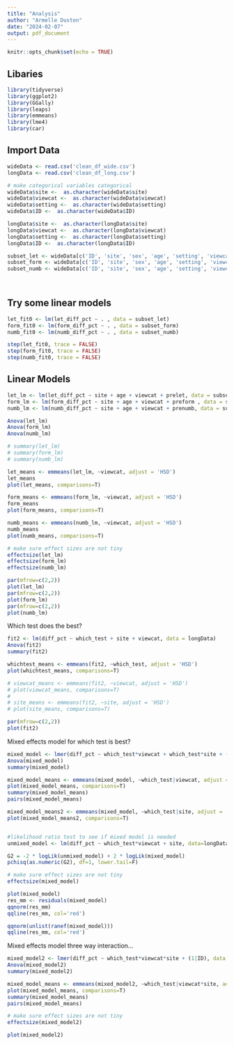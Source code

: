 ```yaml
---
title: "Analysis"
author: "Armelle Duston"
date: "2024-02-07"
output: pdf_document
---
```


```r
knitr::opts_chunk$set(echo = TRUE)
```

## Libaries
```r
library(tidyverse)
library(ggplot2)
library(GGally)
library(leaps)
library(emmeans)
library(lme4)
library(car)

```

## Import Data
```r

wideData <- read.csv('clean_df_wide.csv')
longData <- read.csv('clean_df_long.csv')

# make categorical variables categorical 
wideData$site <-  as.character(wideData$site)
wideData$viewcat <-  as.character(wideData$viewcat)
wideData$setting <-  as.character(wideData$setting)
wideData$ID <-  as.character(wideData$ID)

longData$site <-  as.character(longData$site)
longData$viewcat <-  as.character(longData$viewcat)
longData$setting <-  as.character(longData$setting)
longData$ID <-  as.character(longData$ID)

subset_let <- wideData[c('ID', 'site', 'sex', 'age', 'setting', 'viewcat', 'encour', 'peabody', 'prelet', 'let_diff_pct')]
subset_form <- wideData[c('ID', 'site', 'sex', 'age', 'setting', 'viewcat', 'encour', 'preform', 'peabody','form_diff_pct')]
subset_numb <- wideData[c('ID', 'site', 'sex', 'age', 'setting', 'viewcat', 'encour', 'prenumb', 'peabody','numb_diff_pct')]

  
```

## Try some linear models
```r

let_fit0 <- lm(let_diff_pct ~ . , data = subset_let)
form_fit0 <- lm(form_diff_pct ~ . , data = subset_form)
numb_fit0 <- lm(numb_diff_pct ~ . , data = subset_numb)

step(let_fit0, trace = FALSE)
step(form_fit0, trace = FALSE)
step(numb_fit0, trace = FALSE)

```


## Linear Models
```r
let_lm <- lm(let_diff_pct ~ site + age + viewcat + prelet, data = subset_let)
form_lm <- lm(form_diff_pct ~ site + age + viewcat + preform , data = subset_form)
numb_lm <- lm(numb_diff_pct ~ site + age + viewcat + prenumb, data = subset_numb)

Anova(let_lm)
Anova(form_lm)
Anova(numb_lm)

# summary(let_lm)
# summary(form_lm)
# summary(numb_lm)

let_means <- emmeans(let_lm, ~viewcat, adjust = 'HSD')
let_means
plot(let_means, comparisons=T)

form_means <- emmeans(form_lm, ~viewcat, adjust = 'HSD')
form_means
plot(form_means, comparisons=T)

numb_means <- emmeans(numb_lm, ~viewcat, adjust = 'HSD')
numb_means
plot(numb_means, comparisons=T)

# make sure effect sizes are not tiny
effectsize(let_lm)
effectsize(form_lm)
effectsize(numb_lm)

par(mfrow=c(2,2))
plot(let_lm)
par(mfrow=c(2,2))
plot(form_lm)
par(mfrow=c(2,2))
plot(numb_lm)

```


Which test does the best?
```r
fit2 <- lm(diff_pct ~ which_test + site + viewcat, data = longData)
Anova(fit2)
summary(fit2)

whichtest_means <- emmeans(fit2, ~which_test, adjust = 'HSD')
plot(whichtest_means, comparisons=T)

# viewcat_means <- emmeans(fit2, ~viewcat, adjust = 'HSD')
# plot(viewcat_means, comparisons=T)
# 
# site_means <- emmeans(fit2, ~site, adjust = 'HSD')
# plot(site_means, comparisons=T)

par(mfrow=c(2,2))
plot(fit2)

```

Mixed effects model for which test is best?
```r

mixed_model <- lmer(diff_pct ~ which_test*viewcat + which_test*site + (1|ID), data = longData)
Anova(mixed_model)
summary(mixed_model)

mixed_model_means <- emmeans(mixed_model, ~which_test|viewcat, adjust = 'HSD')
plot(mixed_model_means, comparisons=T)
summary(mixed_model_means)
pairs(mixed_model_means)

mixed_model_means2 <- emmeans(mixed_model, ~which_test|site, adjust = 'HSD')
plot(mixed_model_means2, comparisons=T)


#likelihood ratio test to see if mixed model is needed
unmixed_model <- lm(diff_pct ~ which_test*viewcat + site, data=longData)

G2 = -2 * logLik(unmixed_model) + 2 * logLik(mixed_model)
pchisq(as.numeric(G2), df=1, lower.tail=F)

# make sure effect sizes are not tiny
effectsize(mixed_model)

plot(mixed_model)
res_mm <- residuals(mixed_model)
qqnorm(res_mm)
qqline(res_mm, col='red')

qqnorm(unlist(ranef(mixed_model)))
qqline(res_mm, col='red')

```

Mixed effects model three way interaction...
```r

mixed_model2 <- lmer(diff_pct ~ which_test*viewcat*site + (1|ID), data = longData)
Anova(mixed_model2)
summary(mixed_model2)

mixed_model_means <- emmeans(mixed_model2, ~which_test|viewcat*site, adjust = 'HSD')
plot(mixed_model_means, comparisons=T)
summary(mixed_model_means)
pairs(mixed_model_means)

# make sure effect sizes are not tiny
effectsize(mixed_model2)

plot(mixed_model2)

```


